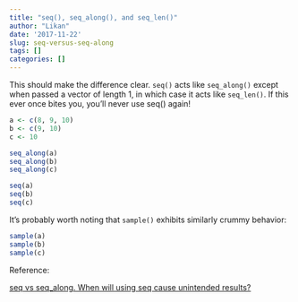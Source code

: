 ```yaml
---
title: "seq(), seq_along(), and seq_len()"
author: "Likan"
date: '2017-11-22'
slug: seq-versus-seq-along
tags: []
categories: []
---
```


This should make the difference clear. `seq()` acts like `seq_along()` except when passed a vector of length 1, in which case it acts like `seq_len()`.  If this ever once bites you, you'll never use seq() again!

``` r
a <- c(8, 9, 10)
b <- c(9, 10)
c <- 10

seq_along(a)
seq_along(b)
seq_along(c)

seq(a)
seq(b)
seq(c)
```

It's probably worth noting that `sample()` exhibits similarly crummy behavior:

```r
sample(a)
sample(b)
sample(c)
```

Reference:

[seq vs seq_along. When will using seq cause unintended results?](https://stackoverflow.com/questions/13732062/seq-vs-seq-along-when-will-using-seq-cause-unintended-results/13732373#13732373)